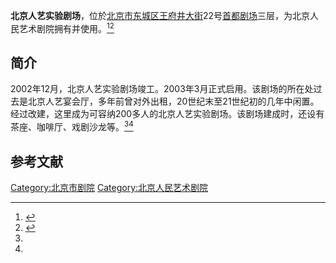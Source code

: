 '''北京人艺实验剧场'''，位於[[北京市|北京市]][[东城区_(北京市)|东城区]][[王府井大街|王府井大街]]22号[[首都剧场|首都剧场]]三层，为北京人民艺术剧院拥有并使用。<ref name=sina>{{Cite web |url=http://ent.sina.com.cn/m/2002-12-04/0407117027.html |title=首都剧场楼上建成实验剧场 人艺更上一层楼，新浪，2002-12-04 |accessdate=2016-08-21 |archive-date=2019-08-01 |archive-url=https://web.archive.org/web/20190801125856/http://ent.sina.com.cn/m/2002-12-04/0407117027.html |dead-url=no }}</ref><ref name=sohu>{{Cite web |url=http://yule.sohu.com/20111223/n330012312.shtml |title=北京人艺大小剧场，搜狐，2011-12-23 |accessdate=2016-08-21 |archive-date=2016-09-15 |archive-url=https://web.archive.org/web/20160915084722/http://yule.sohu.com/20111223/n330012312.shtml |dead-url=no }}</ref>

==简介==
2002年12月，北京人艺实验剧场竣工。2003年3月正式启用。该剧场的所在处过去是北京人艺宴会厅，多年前曾对外出租，20世纪末至21世纪初的几年中闲置。经过改建，这里成为可容纳200多人的北京人艺实验剧场。该剧场建成时，还设有茶座、咖啡厅、戏剧沙龙等。<ref name=sina/><ref name=sohu/>

==参考文献==
{{reflist}}

[[Category:北京市剧院|Category:北京市剧院]]
[[Category:北京人民艺术剧院|Category:北京人民艺术剧院]]